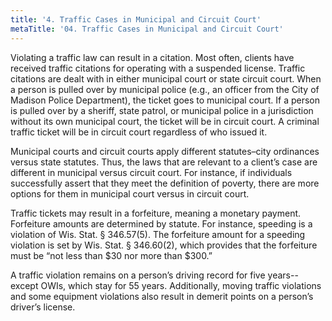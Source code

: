 ```yaml
---
title: '4. Traffic Cases in Municipal and Circuit Court'
metaTitle: '04. Traffic Cases in Municipal and Circuit Court'
---
```



Violating a traffic law can result in a citation. Most often, clients have received traffic citations for operating with a suspended license.
Traffic citations are dealt with in either municipal court or state circuit court. When a person is pulled over by municipal police (e.g., an officer from the City of Madison Police Department), the ticket goes to municipal court. If a person is pulled over by a sheriff, state patrol, or municipal police in a jurisdiction without its own municipal court, the ticket will be in circuit court. A criminal traffic ticket will be in circuit court regardless of who issued it.

Municipal courts and circuit courts apply different statutes–city ordinances versus state statutes. Thus, the laws that are relevant to a client’s case are different in municipal versus circuit court. For instance, if individuals successfully assert that they meet the definition of poverty, there are more options for them in municipal court versus in circuit court.

Traffic tickets may result in a forfeiture, meaning a monetary payment. Forfeiture amounts are determined by statute. For instance, speeding is a violation of Wis. Stat. § 346.57(5). The forfeiture amount for a speeding violation is set by Wis. Stat. § 346.60(2), which provides that the forfeiture must be “not less than $30 nor more than $300.” 

A traffic violation remains on a person’s driving record for five years-- except OWIs, which stay for 55 years. Additionally, moving traffic violations and some equipment violations also result in demerit points on a person’s driver’s license.

